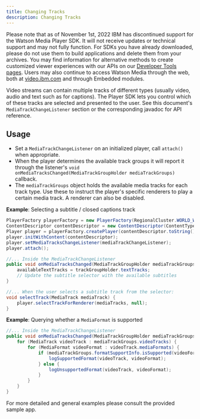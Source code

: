```yaml
---
title: Changing Tracks
description: Changing Tracks
---
```


<InlineNotification kind="warning">

Please note that as of November 1st, 2022 IBM has discontinued support for the Watson Media Player SDK. It will not receive updates or technical support and may not fully function. For SDKs you have already downloaded, please do not use them to build applications and delete them from your archives. You may find information for alternative methods to create customized viewer experiences with our APIs on our [Developer Tools pages](https://developers.video.ibm.com/player-api-examples/custom-ui). Users may also continue to access Watson Media through the web, both at [video.ibm.com](https://video.ibm.com/) and through Embedded modules.

</InlineNotification>

Video streams can contain multiple tracks of different types (usually video, audio and text such as for captions). The Player SDK lets you control which of these
tracks are selected and presented to the user. See this document's `MediaTrackChangeListener` section or the corresponding javadoc for API reference.

## Usage

- Set a `MediaTrackChangeListener` on an initialized player, call `attach()` when appropriate.
- When the player determines the available track groups
it will report it through the listener's `void onMediaTracksChanged(MediaTrackGroupHolder mediaTrackGroups)` callback.
- The `mediaTrackGroups` object holds the available media tracks for each track type. Use these to instruct the player's specific renderers to
play a certain media track. A renderer can also be disabled.

**Example**: Selecting a subtitle / closed captions track

```java
PlayerFactory playerFactory = new PlayerFactory(RegionalCluster.WORLD_WIDE, API_KEY, activity);
ContentDescriptor contentDescriptor = new ContentDescriptor(ContentType.RECORDED, 123456L);
Player player = playerFactory.createPlayer(contentDescriptor.toString());
player.initWithContent(contentDescriptor);
player.setMediaTracksChangeListener(mediaTrackChangeListener);
player.attach();

//... Inside the MediaTrackChangeListener
public void onMediaTracksChanged(MediaTrackGroupHolder mediaTrackGroups) {
    availableTextTracks = trackGroupHolder.textTracks;
    // Update the subtitle selector with the available subtitles
}

//... When the user selects a subtitle track from the selector:
void selectTrack(MediaTrack mediaTrack) {
    player.selectTrackForRenderer(mediaTracks, null);
}
```

**Example**: Querying whether a `MediaFormat` is supported

```java
//... Inside the MediaTrackChangeListener
public void onMediaTracksChanged(MediaTrackGroupHolder mediaTrackGroups) {
    for (MediaTrack videoTrack : mediaTrackGroups.videoTracks) {
        for (MediaFormat videoFormat : videoTrack.mediaFormats) {
            if (mediaTrackGroups.formatSupportInfo.isSupported(videoFormat)) {
                logSupportedFormat(videoTrack, videoFormat);
            } else {
                logUnsupportedFormat(videoTrack, videoFormat);
            }
        }
    }
}
```

For more detailed and general examples please consult the provided sample app.
